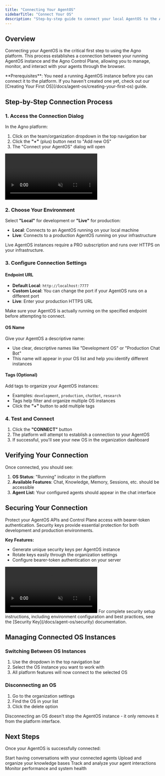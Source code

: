 ```yaml
---
title: "Connecting Your AgentOS"
sidebarTitle: "Connect Your OS"
description: "Step-by-step guide to connect your local AgentOS to the Agno platform"
---
```


## Overview

Connecting your AgentOS is the critical first step to using the Agno platform. This process establishes a connection between your running AgentOS instance and the Agno Control Plane, allowing you to manage, monitor, and interact with your agents through the browser.

<Note>
  **Prerequisites**: You need a running AgentOS instance before you can connect
  it to the platform. If you haven't created one yet, check out our [Creating
  Your First OS](/docs/agent-os/creating-your-first-os) guide.
</Note>

## Step-by-Step Connection Process

### 1. Access the Connection Dialog

In the Agno platform:

1. Click on the team/organization dropdown in the top navigation bar
2. Click the **"+"** (plus) button next to "Add new OS"
3. The "Connect your AgentOS" dialog will open

<Frame>
  <video
    autoPlay
    muted
    loop
    playsInline
    style={{ borderRadius: "0.5rem", width: "100%", height: "auto" }}
  >
    <source src="/videos/agent-os-connect-os.mp4" type="video/mp4" />
  </video>
</Frame>

### 2. Choose Your Environment

Select **"Local"** for development or **"Live"** for production:

- **Local**: Connects to an AgentOS running on your local machine
- **Live**: Connects to a production AgentOS running on your infrastructure

<Note>
  Live AgentOS instances require a PRO subscription and runs over HTTPS on your
  infrastructure.
</Note>

### 3. Configure Connection Settings

#### Endpoint URL

- **Default Local**: `http://localhost:7777`
- **Custom Local**: You can change the port if your AgentOS runs on a different port
- **Live**: Enter your production HTTPS URL

<Warning>
  Make sure your AgentOS is actually running on the specified endpoint before
  attempting to connect.
</Warning>

#### OS Name

Give your AgentOS a descriptive name:

- Use clear, descriptive names like "Development OS" or "Production Chat Bot"
- This name will appear in your OS list and help you identify different instances

#### Tags (Optional)

Add tags to organize your AgentOS instances:

- Examples: `development`, `production`, `chatbot`, `research`
- Tags help filter and organize multiple OS instances
- Click the **"+"** button to add multiple tags

### 4. Test and Connect

1. Click the **"CONNECT"** button
2. The platform will attempt to establish a connection to your AgentOS
3. If successful, you'll see your new OS in the organization dashboard

## Verifying Your Connection

Once connected, you should see:

1. **OS Status**: "Running" indicator in the platform
2. **Available Features**: Chat, Knowledge, Memory, Sessions, etc. should be accessible
3. **Agent List**: Your configured agents should appear in the chat interface

## Securing Your Connection

Protect your AgentOS APIs and Control Plane access with bearer-token authentication. Security keys provide essential protection for both development and production environments.

**Key Features:**
- Generate unique security keys per AgentOS instance
- Rotate keys easily through the organization settings
- Configure bearer-token authentication on your server

<Frame>
  <video
    autoPlay
    muted
    loop
    playsInline
    style={{ borderRadius: "0.5rem", width: "100%", height: "auto" }}
  >
    <source src="/videos/agentos-security-key.mp4" type="video/mp4" />
  </video>
</Frame>

<Note>
  For complete security setup instructions, including environment configuration and best practices, see the [Security Key](/docs/agent-os/security) documentation.
</Note>

## Managing Connected OS Instances

### Switching Between OS Instances

1. Use the dropdown in the top navigation bar
2. Select the OS instance you want to work with
3. All platform features will now connect to the selected OS

### Disconnecting an OS

1. Go to the organization settings
2. Find the OS in your list
3. Click the delete option

<Warning>
  Disconnecting an OS doesn't stop the AgentOS instance - it only removes it
  from the platform interface.
</Warning>

## Next Steps

Once your AgentOS is successfully connected:

<CardGroup cols={2}>
  <Card
    title="Explore the Chat Interface"
    icon="comment"
    href="/docs/agent-os/chat-interface"
  >
    Start having conversations with your connected agents
  </Card>
  <Card
    title="Manage Knowledge"
    icon="brain"
    href="/docs/agent-os/knowledge-management"
  >
    Upload and organize your knowledge bases
  </Card>
  <Card
    title="Monitor Sessions"
    icon="chart-line"
    href="/docs/agent-os/session-tracking"
  >
    Track and analyze your agent interactions
  </Card>
  <Card
    title="View Metrics"
    icon="gauge"
    href="/docs/agent-os/metrics-monitoring"
  >
    Monitor performance and system health
  </Card>
</CardGroup>
